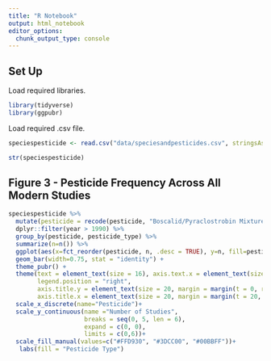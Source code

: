 ```yaml
---
title: "R Notebook"
output: html_notebook
editor_options: 
  chunk_output_type: console
---
```


## Set Up 

Load required libraries.

```r
library(tidyverse)
library(ggpubr)
```

Load required .csv file.

```r
speciespesticide <- read.csv("data/speciesandpesticides.csv", stringsAsFactors = TRUE, na.strings=c(""))

str(speciespesticide)


```

## Figure 3 - Pesticide Frequency Across All Modern Studies

```r
speciespesticide %>% 
  mutate(pesticide = recode(pesticide, "Boscalid/Pyraclostrobin Mixture" = "Pristine")) %>% 
  dplyr::filter(year > 1990) %>% 
  group_by(pesticide, pesticide_type) %>% 
  summarize(n=n()) %>% 
  ggplot(aes(x=fct_reorder(pesticide, n, .desc = TRUE), y=n, fill=pesticide_type)) +
  geom_bar(width=0.75, stat = "identity") +
  theme_pubr() +
  theme(text = element_text(size = 16), axis.text.x = element_text(size = 16, angle = 45, hjust = 1, vjust = 1),
        legend.position = "right",
        axis.title.y = element_text(size = 20, margin = margin(t = 0, r = 20, b = 0, l = 0)),
        axis.title.x = element_text(size = 20, margin = margin(t = 20, r = 0, b = 0, l = 0)))+
  scale_x_discrete(name="Pesticide")+
  scale_y_continuous(name ="Number of Studies", 
                     breaks = seq(0, 5, len = 6), 
                     expand = c(0, 0),
                     limits = c(0,6))+
  scale_fill_manual(values=c("#FFD930", "#3DCC00", "#00BBFF"))+
   labs(fill = "Pesticide Type")
```

